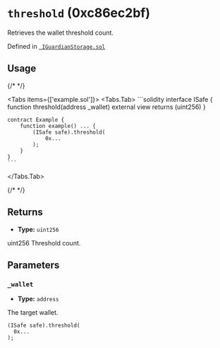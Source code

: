 



# `threshold` (0xc86ec2bf)



Retrieves the wallet threshold count.




Defined in [` IGuardianStorage.sol`](https://github.com/safe-global/safe-modules/tree/recovery/v0.1.0/modules/recovery/contracts/generated-markups/candide-contracts/contracts/modules/social_recovery/storage/IGuardianStorage.sol#Lundefined)


## Usage

{/* <!-- vale off --> */}

<Tabs items={['example.sol']}>
  <Tabs.Tab>
    ```solidity
    interface ISafe {
        function threshold(address _wallet) external view returns (uint256)
    }

    contract Example {
        function example() ... {
            (ISafe safe).threshold(
                0x...
            );
        }
    }
    ```
  </Tabs.Tab>
</Tabs>

{/* <!-- vale on --> */}

## Returns



  - **Type:** `uint256`

  uint256 Threshold count.




## Parameters

### `_wallet`

  - **Type:** `address`

  The target wallet.

  ```solidity focus=2
  (ISafe safe).threshold(
    0x...
  );
  ```






